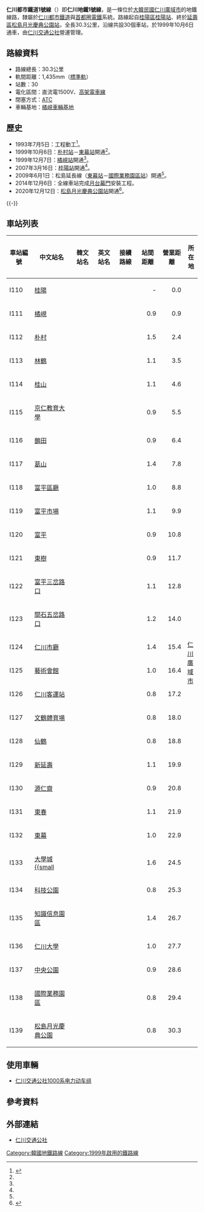 {{NoteTA |G1=Railway |G2=Transport
|1=zh-hans:知识信息园区; zh-tw:知識信息園區; zh-hk:知識信息園區;
}}
{{Infobox rail line
| box_width     = 22em
| color         = {{韓國鐵道路線色|IM|1}}
| color2        = 
| name          = 仁川都市鐵道1號線
| native_name   = 
| logo          = [[File:South_Korea_subway_logo.svg|x40px]] [[File:Incheon_Metro_Line_1.svg|x40px]]
| logo_alt      = 
| image         = [[File:IncheonRapidTransitCorporation-train-1009.jpg|265px]]
| image_width   = 
| image_alt     = 
| caption       = 行駛於橘峴站的1009車次列車
| type          = [[城市軌道交通|城市軌道交通]]
| system        = {{ubl|[[首都圈電鐵|首都圈電鐵]]|[[仁川都市鐵道|仁川都市鐵道]]}}
| status        = 營運中
| locale        = 
| start         = [[桂陽站|桂陽站]]
| end           = [[松島月光慶典公園站|松島月光慶典公園站]]
| stations      = 30
| routes        = 
| daily_ridership = 308,558人次（2021年）
| open          = 1999年10月6日
| close         = 
| owner         = [[仁川廣域市|仁川廣域市]]
| operator      = [[仁川交通公社|仁川交通公社]]
| character     = 
| depot         = 
| stock         = 
| linelength_km = 
| linelength    = 30.3公里
| tracklength_km= 
| tracklength   = 
| tracks        = [[複線鐵路|雙軌]]
| gauge         = 1,435毫米
| load_gauge    = 
| minradius     = 
| routenumber   = 
| linenumber    = 
| electrification = 直流電 1,500伏特
| speed_km/h    = 
| speed         = 80公里／每小時
| elevation_m   = 
| elevation     = 
| website       = 
| map           = 
| map_state     = collapsed
}}
{{Infobox Korean name
|hangul = 인천 도시철도 1호선
|hanja  = 仁川 都市鐵道 1號線
|rr     = Incheon Doshicheoldo Ilhoseon
|mr     = Inch'ŏn Tosich'ŏldo Ilhosŏn
}}
{{仁川都市鐵道1號線RDT}}
'''仁川都市鐵道1號線'''（{{kor|諺=인천 도시철도 1호선|漢=仁川 都市鐵道 1號線|羅=Incheon Doshicheoldo Ilhoseon|f=y}}）即'''仁川地鐵1號線'''，是一條位於[[大韓民國|大韓民國]][[仁川廣域市|仁川廣域市]]的地鐵線路，隸屬於[[仁川都市鐵道|仁川都市鐵道]]與[[首都圈電鐵|首都圈電鐵]]系統。路線起自[[桂陽區|桂陽區]][[桂陽站|桂陽站]]、終於[[延壽區|延壽區]][[松島月光慶典公園站|松島月光慶典公園站]]，全長30.3公里，沿線共設30個車站，於1999年10月6日通車，由[[仁川交通公社|仁川交通公社]]營運管理。

== 路線資料 ==
*路線總長：30.3公里
*軌間距離：1,435mm（[[標準軌|標準軌]]）
*站數：30
*電化區間：直流電1500V、[[高架電車線|高架電車線]]
*閉塞方式：[[列車自動控制系統|ATC]]
*車輛基地：[[橘峴車輛基地|橘峴車輛基地]]

== 歷史 ==
*1993年7月5日：工程動工<ref name=hist>{{cite web |title=연혁 |url=https://www.ictr.or.kr/main/introduction/status/history2009.jsp |publisher=인천교통공사 |date=2020 |accessdate=2020-12-11 |language=ko |archive-date=2020-08-15 |archive-url=https://web.archive.org/web/20200815022932/https://www.ictr.or.kr/main/introduction/status/history2009.jsp |dead-url=no }}</ref>。
*1999年10月6日：[[朴村站|朴村站]]－[[東幕站_(仁川)|東幕站]]開通<ref name=hist/>。
*1999年12月7日：[[橘峴站|橘峴站]]開通<ref name=hist/>。
*2007年3月16日：[[桂陽站|桂陽站]]開通<ref name=hist/>。
*2009年6月1日：松島延長線（[[東幕站_(仁川)|東幕站]]－[[國際業務園區站|國際業務園區站]]）開通<ref name=hist/>。
*2014年12月6日：全線車站完成[[月台幕門|月台幕門]]安裝工程。
*2020年12月12日：[[松島月光慶典公園站|松島月光慶典公園站]]開通<ref>{{cite news |author1=강종구 |title=인천지하철 송도달빛축제공원역 개통식…12일 운행 개시 |url=https://www.yna.co.kr/view/AKR20201211121100065?section=local/all |accessdate=2020-12-11 |location=인천 |agency=연합뉴스 |date=2020-12-11 |language=ko |archive-date=2021-06-15 |archive-url=https://web.archive.org/web/20210615002817/https://www.yna.co.kr/view/AKR20201211121100065?section=local%2Fall }}</ref>。

{{-}}
== 車站列表 ==
{| class="wikitable" style="text-align: center"
|- style="border-bottom: solid 0.25em {{韓國鐵道路線色|IM|1}};"
! 車站編號
! 中文站名
! 韓文站名
! 英文站名
! 接續路線
! 站間距離
! 營業距離
! colspan="2" | 所在地
|-
! I110
| [[桂陽站|桂陽]]
| {{lang|ko|계양}}
| {{lang|en|Gyeyang}}
| {{韓國都市鐵道|AR}}
| style="text-align: right;" | -
| style="text-align: right;" | 0.0
| rowspan="30" style="width: 1.2em;" | [[仁川廣域市|仁川廣域市]]
| rowspan="7" | [[桂陽區|桂陽區]]
|-
! I111
| [[橘峴站|橘峴]]
| {{lang|ko|귤현}}
| {{lang|en|Gyulhyeon}}
|
| style="text-align: right;" | 0.9
| style="text-align: right;" | 0.9
|-
! I112
| [[朴村站|朴村]]
| {{lang|ko|박촌<br>{{small|（한양자동차운전전문학원）}}}}
| {{lang|en|Bakchon}}
|
| style="text-align: right;" | 1.5
| style="text-align: right;" | 2.4
|-
! I113
| [[林鶴站|林鶴]]
| {{lang|ko|임학}}
| {{lang|en|Imhak}}
|
| style="text-align: right;" | 1.1
| style="text-align: right;" | 3.5
|-
! I114
| [[桂山站|桂山]]
| {{lang|ko|계산<br>{{small|（인천하이병원）}}}}
| {{lang|en|Gyesan}}
|
| style="text-align: right;" | 1.1
| style="text-align: right;" | 4.6
|-
! I115
| [[京仁教育大學站|京仁教育大學]]
| {{lang|ko|경인교대입구<br>{{small|（상록호텔조리직업전문학교）}}}}
| {{lang|en|Gyeongin Nat'l Univ. of Education}}
|
| style="text-align: right;" | 0.9
| style="text-align: right;" | 5.5
|-
! I116
| [[鵲田站|鵲田]]
| {{lang|ko|작전<br>{{small|（인천세종병원）}}}}
| {{lang|en|Jakjeon}}
|
| style="text-align: right;" | 0.9
| style="text-align: right;" | 6.4
|-
! I117
| [[葛山站_(仁川)|葛山]]
| {{lang|ko|갈산<br>{{small|（경문실용전문학교）}}}}
| {{lang|en|Galsan}}
|
| style="text-align: right;" | 1.4
| style="text-align: right;" | 7.8
| rowspan="6" | [[富平區|富平區]]
|-
! I118
| [[富平區廳站|富平區廳]]
| {{lang|ko|부평구청<br>{{small|（로이문화예술실용전문학교）}}}}
| {{lang|en|Bupyeong-gu Office}}
| {{韓國都市鐵道|SM7}}
| style="text-align: right;" | 1.0
| style="text-align: right;" | 8.8
|-
! I119
| [[富平市場站|富平市場]]
| {{lang|ko|부평시장<br>{{small|（한길안과병원）}}}}
| {{lang|en|Bupyeong Market}}
|
| style="text-align: right;" | 1.1
| style="text-align: right;" | 9.9
|-
! I120
| [[富平站_(韓國)|富平]]
| {{lang|ko|부평<br>{{small|（가톨릭대 인천성모병원）}}}}
| {{lang|en|Bupyeong}}
| {{韓國都市鐵道|SM1}}
| style="text-align: right;" | 0.9
| style="text-align: right;" | 10.8
|-
! I121
| [[東樹站|東樹]]
| {{lang|ko|동수}}
| {{lang|en|Dongsu}}
|
| style="text-align: right;" | 0.9
| style="text-align: right;" | 11.7
|-
! I122
| [[富平三岔路口站|富平三岔路口]]
| {{lang|ko|부평삼거리}}
| {{lang|en|Bupyeongsamgeori}}
|
| style="text-align: right;" | 1.1
| style="text-align: right;" | 12.8
|-
! I123
| [[間石五岔路口站|間石五岔路口]]
| {{lang|ko|간석오거리}}
| {{lang|en|Ganseogogeori}}
|
| style="text-align: right;" | 1.2
| style="text-align: right;" | 14.0
| rowspan="3" | [[南洞區|南洞區]]
|-
! I124
| [[仁川市廳站|仁川市廳]]
| {{lang|ko|인천시청}}
| {{lang|en|Incheon City Hall}}
| {{韓國都市鐵道|IC2}}
| style="text-align: right;" | 1.4
| style="text-align: right;" | 15.4
|-
! I125
| [[藝術會館站|藝術會館]]
| {{lang|ko|예술회관<br>{{small|（롯데백화점 인천점）}}}}
| {{lang|en|Arts Center}}
|
| style="text-align: right;" | 1.0
| style="text-align: right;" | 16.4
|-
! I126
| [[仁川客運站|仁川客運站]]
| {{lang|ko|인천터미널<br>{{small|（푸른세상안과）}}}}
| {{lang|en|Incheon Bus Terminal}}
|
| style="text-align: right;" | 0.8
| style="text-align: right;" | 17.2
| [[彌鄒忽區|彌鄒忽區]]
|-
! I127
| [[文鶴體育場站|文鶴體育場]]
| {{lang|ko|문학경기장<br>{{small|（그랜드오스티엄웨딩컨벤션）}}}}
| {{lang|en|Munhak Sports Complex}}
|
| style="text-align: right;" | 0.8
| style="text-align: right;" | 18.0
| rowspan="13" | [[延壽區|延壽區]]
|-
! I128
| [[仙鶴站|仙鶴]]
| {{lang|ko|선학}}
| {{lang|en|Seonhak}}
|
| style="text-align: right;" | 0.8
| style="text-align: right;" | 18.8
|-
! I129
| [[新延壽站|新延壽]]
| {{lang|ko|신연수<br>{{small|（가천대학교 메디컬켐퍼스）}}}}
| {{lang|en|Sinyeonsu}}
|
| style="text-align: right;" | 1.1
| style="text-align: right;" | 19.9
|-
! I130
| [[源仁齋站|源仁齋]]
| {{lang|ko|원인재<br>{{small|（인천힘찬병원）}}}}
| {{lang|en|Woninjae}}
| {{韓國都市鐵道|KR5}}
| style="text-align: right;" | 0.9
| style="text-align: right;" | 20.8
|-
! I131
| [[東春站|東春]]
| {{lang|ko|동춘<br>{{small|（스퀘어원）}}}}
| {{lang|en|Dongchun}}
|
| style="text-align: right;" | 1.1
| style="text-align: right;" | 21.9
|-
! I132
| [[東幕站_(仁川)|東幕]]
| {{lang|ko|동막<br>{{small|（인천광역시평생학습관）}}}}
| {{lang|en|Dongmak}}
|
| style="text-align: right;" | 1.0
| style="text-align: right;" | 22.9
|-
! I133
| [[大學城站_(仁川)|大學城<br>{{small]]
| {{lang|ko|캠퍼스타운<br>{{small|（연세대학교）}}}}
| {{lang|en|Campus Town}}<br>{{small|（Yonsei University）}}
|  
| style="text-align: right;" | 1.6
| style="text-align: right;" | 24.5
|-
! I134
| [[科技公園站|科技公園]]
| {{lang|ko|테크노파크<br>{{small|（현대프리미엄아울렛 송도점）}}}}
| {{lang|en|Technopark}}
| 
| style="text-align: right;" | 0.8
| style="text-align: right;" | 25.3
|-
! I135
| [[知識信息園區站|知識信息園區]]
| {{lang|ko|지식정보단지}}
| {{lang|en|BIT Zone}}
|
| style="text-align: right;" | 1.4
| style="text-align: right;" | 26.7
|-
! I136
| [[仁川大學站|仁川大學]]
| {{lang|ko|인천대입구<br>{{small|（송도컨벤시아）}}}}
| {{lang|en|Incheon Nat'l Univ.}}<br>{{small|（Songdo ConvensiA）}}
|
| style="text-align: right;" | 1.0
| style="text-align: right;" | 27.7
|-
! I137
| [[中央公園站_(韓國)|中央公園]]
| {{lang|ko|센트럴파크<br>{{small|（포스코건설）}}}}
| {{lang|en|Central Park}}
|   
| style="text-align: right;" | 0.9
| style="text-align: right;" | 28.6
|-
! I138
| [[國際業務園區站|國際業務園區]]
| {{lang|ko|국제업무지구<br>{{small|（센트로드）}}}}
| {{lang|en|Int'l Business District}}
|
| style="text-align: right;" | 0.8
| style="text-align: right;" | 29.4
|-
! I139
| [[松島月光慶典公園站|松島月光慶典公園]]
| {{lang|ko|송도달빛축제공원}}
| {{lang|en|Songdo Moonlight Festival Park}}
|
| style="text-align: right;" | 0.8
| style="text-align: right;" | 30.3
|}

== 使用車輛 ==
*[[仁川交通公社1000系电力动车组|仁川交通公社1000系电力动车组]]

==參考資料==
<references />

==外部連結==
*{{ko}}[https://www.ictr.or.kr/ 仁川交通公社] {{Wayback|url=https://www.ictr.or.kr/ |date=20191019062649 }}
{{仁川地鐵1號線}}
{{首爾地鐵}}
[[Category:韓國地鐵路線|Category:韓國地鐵路線]]
[[Category:1999年啟用的鐵路線|Category:1999年啟用的鐵路線]]